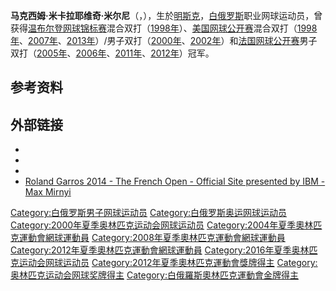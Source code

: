 {{noteTA
|G1=Tennis
}}
{{Infobox 網球選手
|姓名= 马克斯·米尔内
|照片= Max Mirnyi wim07 1.JPG
|國籍= {{BLR}}
|居住地= [[萨拉索塔_(佛罗里达州)|萨拉索塔 (佛罗里达州)]]
|出生日期= {{生日和年齡|1977|7|6}}
|出生地=
|身高= {{height|m=1.96}}
|體重= {{convert|93|kg|lb}}
|轉職業年= 1996年
|持拍= 右手
|職業獎金= 11,763,620 [[美元|美元]]
|官方網站= http://www.maxmirnyi.com
|單打職業戰績= 244勝–242負
|單打冠軍頭銜= 1
|單打最高排名= 18 （2003年8月18日）
|現單打排名= 
|澳網單打最好成績= 第三輪 (2000, 2006)
|法網單打最好成績= 第二輪 (1999, 2006) 
|溫網單打最好成績= 第四輪 (2003, 2005, 2006)
|美網單打最好成績= 八強 (2002)
|Othertournaments= yes
|ATP年終賽單打最好成績=
|Olympicsresult= 八強 (2000)
|雙打職業戰績= 780勝-445負
|雙打冠軍頭銜= 52
|雙打最高排名= '''1''' （2003年6月9日）
|现双打排名= 
|grandslamsdoublesresults=
|澳網雙打最好成績= 亞軍（2007）
|法網雙打最好成績= '''冠軍'''（2005, 2006, 2011, 2012）
|溫網雙打最好成績= 亞軍（2003）
|美網雙打最好成績= '''冠軍'''（2000, 2002）
|OthertournamentsDoubles= yes
|ATP年終賽雙打最好成績='''冠軍'''（2006, 2011）
|奧運會雙打最好成績= 八強（2012）
|Mixed= yes
|混雙冠軍頭銜=5 
|mixedrecord=
|highestmixedranking=
|澳網混雙最好成績= 亞軍（1999, 2007）
|法網混雙最好成績= 八強（2012）
|溫網混雙最好成績= '''冠軍'''（1998）
|美網混雙最好成績= '''冠軍'''（1998, 2007, 2013）
|OthertournamentsMixed= yes
|OlympicMixedDoublesresult    = [[Image:Gold_medal.svg|25px]] 金牌（2012）
|updated= 2015年3月2日
}}
'''马克西姆·米卡拉耶维奇·米尔尼'''（{{lang-be|'''Максім Мікалаевіч Мірны'''}}，{{bd|1977年|7月6日|||Мірны}}），生於[[明斯克|明斯克]]，[[白俄罗斯|白俄罗斯]]职业网球运动员，曾获得[[温布尔登网球锦标赛|温布尔登网球锦标赛]]混合双打（[[1998年温布尔登网球锦标赛|1998年]]）、[[美国网球公开赛|美国网球公开赛]]混合双打（[[1998年美国网球公开赛|1998年]]、[[2007年美国网球公开赛|2007年]]、[[2013年美国网球公开赛|2013年]]）/男子双打（[[2000年美国网球公开赛|2000年]]、[[2002年美国网球公开赛|2002年]]）和[[法国网球公开赛|法国网球公开赛]]男子双打（[[2005年法国网球公开赛|2005年]]、[[2006年法国网球公开赛|2006年]]、[[2011年法国网球公开赛|2011年]]、[[2012年法国网球公开赛|2012年]]）冠军。

== 参考资料 ==
{{reflist}}

== 外部链接 ==
* {{ATP|name=马克斯·米尔内|id=M595}}
* {{ITF Profile|马克斯·米尔内|10009359}}
* {{DavisCupplayerlink|name=马克斯·米尔内|id=10009359}}
* [http://www.rolandgarros.com/en_FR/players/overview/atpm595.html Roland Garros 2014 - The French Open - Official Site presented by IBM - Max Mirnyi] {{Wayback|url=http://www.rolandgarros.com/en_FR/players/overview/atpm595.html |date=20150121150952 }}

{{奧運網球混雙金牌}}

{{Authority control}}
{{DEFAULTSORT:Mirnyi, Max}}
[[Category:白俄罗斯男子网球运动员|Category:白俄罗斯男子网球运动员]]
[[Category:白俄罗斯奥运网球运动员|Category:白俄罗斯奥运网球运动员]]
[[Category:2000年夏季奥林匹克运动会网球运动员|Category:2000年夏季奥林匹克运动会网球运动员]]
[[Category:2004年夏季奧林匹克運動會網球運動員|Category:2004年夏季奧林匹克運動會網球運動員]]
[[Category:2008年夏季奧林匹克運動會網球運動員|Category:2008年夏季奧林匹克運動會網球運動員]]
[[Category:2012年夏季奧林匹克運動會網球運動員|Category:2012年夏季奧林匹克運動會網球運動員]]
[[Category:2016年夏季奥林匹克运动会网球运动员|Category:2016年夏季奥林匹克运动会网球运动员]]
[[Category:2012年夏季奧林匹克運動會獎牌得主|Category:2012年夏季奧林匹克運動會獎牌得主]]
[[Category:奥林匹克运动会网球奖牌得主|Category:奥林匹克运动会网球奖牌得主]]
[[Category:白俄羅斯奧林匹克運動會金牌得主|Category:白俄羅斯奧林匹克運動會金牌得主]]